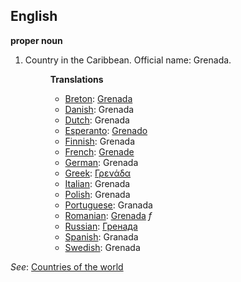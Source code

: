 ==English==

'''proper noun'''

# Country in the Caribbean. Official name: Grenada.
#:'''Translations'''
#:*[[Breton]]: [[Grenada]]
#:*[[Danish]]: Grenada
#:*[[Dutch]]: Grenada
#:*[[Esperanto]]: [[Grenado]]
#:*[[Finnish]]: Grenada
#:*[[French]]: [[Grenade]]
#:*[[German]]: Grenada
#:*[[Greek]]: [[Γρενάδα]]
#:*[[Italian]]: Grenada
#:*[[Polish]]: Grenada
#:*[[Portuguese]]: Granada
#:*[[Romanian]]: [[Grenada]] ''f''
#:*[[Russian]]: [[Гренада]]
#:*[[Spanish]]: Granada
#:*[[Swedish]]: Grenada

''See'': [[Countries of the world]]